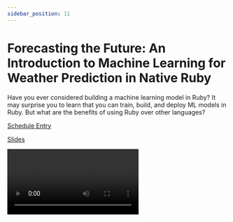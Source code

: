 ```yaml
---
sidebar_position: 11
---
```



# Forecasting the Future: An Introduction to Machine Learning for Weather Prediction in Native Ruby

Have you ever considered building a machine learning model in Ruby? It may surprise you to learn that you can train, build, and deploy ML models in Ruby. But what are the benefits of using Ruby over other languages?

<Speaker
  name='Landon Gray'
  position='Test Double, Senior Software Consultant'
  imageUrl='https://sessionize.com/image/2deb-400o400o2-7k8EG2iVBiPAeCcgv6f3n7.png'
/>

[Schedule Entry](https://railsconf2023.sessionize.com/session/453582)

[Slides](https://speakerdeck.com/thedayisntgray/an-introduction-to-machine-learning-for-weather-prediction-in-native-ruby)

<Video src="https://www.youtube.com/embed/656z7Hu0HtY" />

## Attendees
* All

| Relevancy    | Interesting |
| -----------  | ----------- |
| 4            | 5           |

## Notes

Ultimately this talk felt very incomplete and not relevant. It really just touched on a few ideas and showed some possibliities. It didn't really go into any depth on anything.

Wants to do machine learning in ruby, not python.

### Tools
Jupyter Notebook + iruby
Execute Ruby.
Can do visualization using python.

#### Libraries
* `numo/narray` ->  Equivalent to python numpy ->  [GitHub - ruby-numo/numo-narray: Ruby/Numo::NArray - New NArray class library](https://github.com/ruby-numo/numo-narray)
* `daru` -> Equivalent to python pandas ->  Data Frame ->  [GitHub - SciRuby/daru: Data Analysis in Ruby](https://github.com/SciRuby/daru)
* `rumale` -> ML algorithms -> [GitHub - yoshoku/rumale: Rumale is a machine learning library in Ruby](https://github.com/yoshoku/rumale)

### Problem
Predict weather and max temp

### Collect Data
National Center for Environment Information has tons of weather data
Weather data for the Atlanta airport.

### Data Preparation
Import into Jupyter notebook
Duplicate, don't manipulate source

Look at the top 5 values of each desired category.

#### Clean up
* Handling Missing values
* Outliers
* Malformed Data
* Eliminate duplicate values
80/20 rule.

### Train Model
Split the data set.
* 80% is training
  * Trains the model
* 20% is testing
  * Validates the training

Linear regression - is an attempt to model the relationship between two variables by fitting
`Y = mx + b`
`f(x) = mx + b`

Best fit line.

### Make Predictions
https://github.com/thedayisntgray/ForcastingTheFuture
